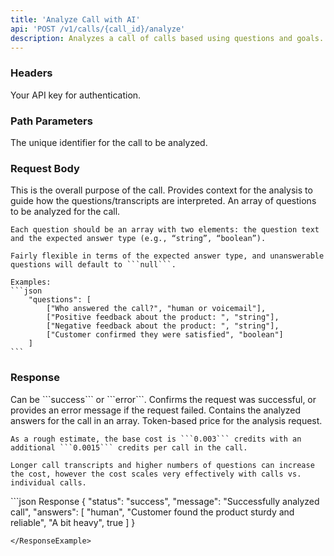 ```yaml
---
title: 'Analyze Call with AI'
api: 'POST /v1/calls/{call_id}/analyze'
description: Analyzes a call of calls based using questions and goals.
---
```


### Headers

<ParamField header="authorization" type="string" required={true}>
    Your API key for authentication.
</ParamField>

### Path Parameters

<ParamField path="call_id" type="string" required={true}>
    The unique identifier for the call to be analyzed.
</ParamField>



### Request Body

<ParamField body="goal" type="string" required={true}>
    This is the overall purpose of the call. Provides context for the analysis to guide how the questions/transcripts are interpreted.
</ParamField>

<ParamField body="questions" type="string[][]" required={true}>
    An array of questions to be analyzed for the call.

    Each question should be an array with two elements: the question text and the expected answer type (e.g., “string”, “boolean”).

    Fairly flexible in terms of the expected answer type, and unanswerable questions will default to ```null```.

    Examples:
    ```json
        "questions": [
            ["Who answered the call?", "human or voicemail"],
            ["Positive feedback about the product: ", "string"],
            ["Negative feedback about the product: ", "string"],
            ["Customer confirmed they were satisfied", "boolean"]
        ]
    ```
</ParamField>

### Response

<ResponseField name="status" type="string">
    Can be ```success``` or ```error```.
</ResponseField>

<ResponseField name="message" type="string">
    Confirms the request was successful, or provides an error message if the request failed.
</ResponseField>

<ResponseField name="answers" type="array">
    Contains the analyzed answers for the call in an array.
</ResponseField>

<ResponseField name="credits_used" type="number">
    Token-based price for the analysis request.

    As a rough estimate, the base cost is ```0.003``` credits with an additional ```0.0015``` credits per call in the call.

    Longer call transcripts and higher numbers of questions can increase the cost, however the cost scales very effectively with calls vs. individual calls.
</ResponseField>

<ResponseExample>
```json Response
{
    "status": "success",
    "message": "Successfully analyzed call",
    "answers": [
        "human",
        "Customer found the product sturdy and reliable",
        "A bit heavy",
        true
    ]
}

```
</ResponseExample>
